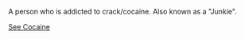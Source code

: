 {{vfd}}
A person who is addicted to crack/cocaine. Also known as a "Junkie". 

[http://en.wikipedia.org/wiki/Cocaine See Cocaine]